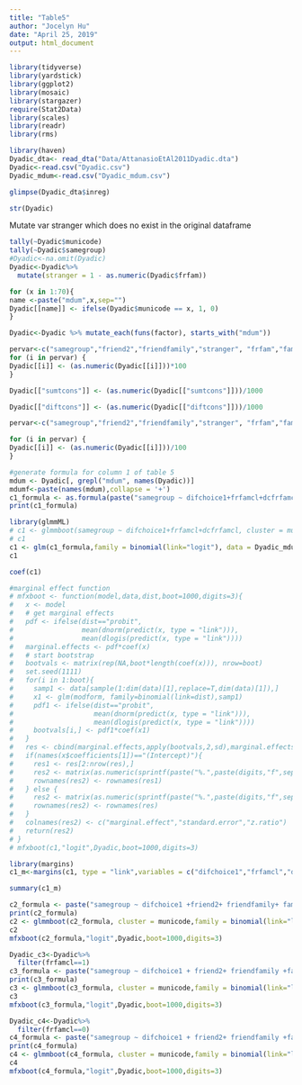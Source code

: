 ```yaml
---
title: "Table5"
author: "Jocelyn Hu"
date: "April 25, 2019"
output: html_document
---
```

```r
library(tidyverse)
library(yardstick)
library(ggplot2)
library(mosaic)
library(stargazer)
require(Stat2Data)
library(scales)
library(readr)
library(rms)
```

```r
library(haven)
Dyadic_dta<- read_dta("Data/AttanasioEtAl2011Dyadic.dta")
Dyadic<-read.csv("Dyadic.csv")
Dyadic_mdum<-read.csv("Dyadic_mdum.csv")
```

```r
glimpse(Dyadic_dta$inreg)
```

```r
str(Dyadic)
```

Mutate var stranger which does no exist in the original dataframe 
```r
tally(~Dyadic$municode)
tally(~Dyadic$samegroup)
#Dyadic<-na.omit(Dyadic) 
Dyadic<-Dyadic%>%
  mutate(stranger = 1 - as.numeric(Dyadic$frfam))

```

```r

for (x in 1:70){
name <-paste("mdum",x,sep="")
Dyadic[[name]] <- ifelse(Dyadic$municode == x, 1, 0)
}
```

```r
Dyadic<-Dyadic %>% mutate_each(funs(factor), starts_with("mdum"))

```

```r
pervar<-c("samegroup","friend2","friendfamily","stranger", "frfam","family2", "friend1", "family1", "frfamcl", "difurban", "diffemale","difmarried")
for (i in pervar) {
Dyadic[[i]] <- (as.numeric(Dyadic[[i]]))*100
}

Dyadic[["sumtcons"]] <- (as.numeric(Dyadic[["sumtcons"]]))/1000

Dyadic[["diftcons"]] <- (as.numeric(Dyadic[["diftcons"]]))/1000
```

```r
pervar<-c("samegroup","friend2","friendfamily","stranger", "frfam","family2", "friend1", "family1", "difurban","frfamcl", "diffemale","difmarried")

for (i in pervar) {
Dyadic[[i]] <- (as.numeric(Dyadic[[i]]))/100
}

```

```r
#generate formula for column 1 of table 5
mdum <- Dyadic[, grepl("mdum", names(Dyadic))]
mdumf<-paste(names(mdum),collapse = '+')
c1_formula <- as.formula(paste("samegroup ~ difchoice1+frfamcl+dcfrfamcl+factor(municode)+",mdumf))
print(c1_formula)
```

```r
library(glmmML)
# c1 <- glmmboot(samegroup ~ difchoice1+frfamcl+dcfrfamcl, cluster = municode,family = binomial, data = Dyadic)
# c1
c1 <- glm(c1_formula,family = binomial(link="logit"), data = Dyadic_mdum)
c1
```
```r
coef(c1)
```


```r
#marginal effect function
# mfxboot <- function(model,data,dist,boot=1000,digits=3){
#   x <- model
#   # get marginal effects
#   pdf <- ifelse(dist=="probit",
#                 mean(dnorm(predict(x, type = "link"))),
#                 mean(dlogis(predict(x, type = "link"))))
#   marginal.effects <- pdf*coef(x)
#   # start bootstrap
#   bootvals <- matrix(rep(NA,boot*length(coef(x))), nrow=boot)
#   set.seed(1111)
#   for(i in 1:boot){
#     samp1 <- data[sample(1:dim(data)[1],replace=T,dim(data)[1]),]
#     x1 <- glm(modform, family=binomial(link=dist),samp1)
#     pdf1 <- ifelse(dist=="probit",
#                    mean(dnorm(predict(x, type = "link"))),
#                    mean(dlogis(predict(x, type = "link"))))
#     bootvals[i,] <- pdf1*coef(x1)
#   }
#   res <- cbind(marginal.effects,apply(bootvals,2,sd),marginal.effects/apply(bootvals,2,sd))
#   if(names(x$coefficients[1])=="(Intercept)"){
#     res1 <- res[2:nrow(res),]
#     res2 <- matrix(as.numeric(sprintf(paste("%.",paste(digits,"f",sep=""),sep=""),res1)),nrow=dim(res1)[1])
#     rownames(res2) <- rownames(res1)
#   } else {
#     res2 <- matrix(as.numeric(sprintf(paste("%.",paste(digits,"f",sep=""),sep="")),nrow=dim(res)[1]))
#     rownames(res2) <- rownames(res)
#   }
#   colnames(res2) <- c("marginal.effect","standard.error","z.ratio")
#   return(res2)
# }
# mfxboot(c1,"logit",Dyadic,boot=1000,digits=3)
```

```r
library(margins)
c1_m<-margins(c1, type = "link",variables = c("difchoice1","frfamcl","dcfrfamcl"))
```


```r
summary(c1_m)
```

```r
c2_formula <- paste("samegroup ~ difchoice1 +friend2+ friendfamily+ family2 +friend1 +family1+ frfamcl+ dcfrfamcl +difurban +diffemale+ difyage +difysch+ difmarried+ difcons +difhhsize +difwin1 +sumchoice1+ sumurban+ sumfemale +sumyage +sumysch +nummarried +sumcons +sumhhsize +sumwin1 +",mdumf)
print(c2_formula)
c2 <- glmmboot(c2_formula, cluster = municode,family = binomial(link="logit"), data = Dyadic)
c2
mfxboot(c2_formula,"logit",Dyadic,boot=1000,digits=3)
```


```r
Dyadic_c3<-Dyadic%>%
  filter(frfamcl==1)
c3_formula <- paste("samegroup ~ difchoice1 + friend2+ friendfamily +family2 +friend1 +difurban +diffemale+ difyage +difysch +difmarried +difcons+ difhhsize +difwin1+ sumchoice1 +sumurban+ sumfemale +sumyage+ sumysch +nummarried +sumcons+ sumhhsize +sumwin1+",mdumf)
print(c3_formula)
c3 <- glmmboot(c3_formula, cluster = municode,family = binomial(link="logit"), data = Dyadic_c3)
c3
mfxboot(c3_formula,"logit",Dyadic,boot=1000,digits=3)
```

```r
Dyadic_c4<-Dyadic%>%
  filter(frfamcl==0)
c4_formula <- paste("samegroup ~ difchoice1 + friend2+ friendfamily +family2 +friend1 +family1+difurban +diffemale+ difyage +difysch +difmarried +difcons+ difhhsize +difwin1+ sumchoice1 +sumurban+ sumfemale +sumyage+ sumysch +nummarried +sumcons+ sumhhsize +sumwin1+",mdumf)
print(c4_formula)
c4 <- glmmboot(c4_formula, cluster = municode,family = binomial(link="logit"), data = Dyadic_c4)
c4
mfxboot(c4_formula,"logit",Dyadic,boot=1000,digits=3)
```


